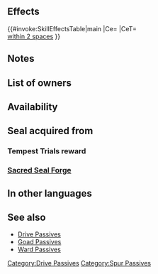 {{Passive
|type=C
|exclusive=0
|1name=Drive Spd 1
|1tagid=SID_速さの大紋章1
|1promotionRarity=5
|1promotionTier=1
|1effect=Grants Spd+2 to allies within 2 spaces during combat.
|1cost=120
|1required=Spur Spd 1
|2name=Drive Spd 2
|2tagid=SID_速さの大紋章2
|2effect=Grants Spd+3 to allies within 2 spaces during combat.
|2cost=240
|canUseMove={{MoveList|all}}
|canUseWeapon={{WeaponList|all}}
|properties=random_all,random_inherit_base
}}
==Effects==
{{#invoke:SkillEffectsTable|main
|Ce={{Eft|Temporary buffs|Spd|3}}
|CeT={{Tgt|Allies}}<br>[[within 2 spaces]]
}}

==Notes==
{{Temporary buffs}}
{{AlliesCombatEffect|effect=temporary buffs}}
==List of owners==
{{Skill Hero List}}
==Availability==
{{PassiveFocusList}}
{{PassiveDistributionList}}
{{PassiveCombatManualList}}
==Seal acquired from==
===Tempest Trials reward===
{{Tempest Trials seal reward}}
===[[Sacred Seal Forge]]===
{{SealCosts
|seals=Drive Spd 1;Drive Spd 2
|badgeColor=Azure
|costs1=20;100;40
|costs2=400;1000;100
}}
==In other languages==
{{OtherLanguages
|japanese=速さの大紋章
|german=Ges. antreiben
|spanishEU=Impulsar Vel
|spanishLA=Impulsar Vel.
|french=Stimulant Vit
|italian=Trascina Vel
|chineseTW=速度大紋章
|portuguese=Vel. impulso
}}
==See also==
* [[Drive Passives]]
* [[Goad Passives]]
* [[Ward Passives]]
{{Seals Navbox}}
{{Passives Navbox|C}}
[[Category:Drive Passives]]
[[Category:Spur Passives]]